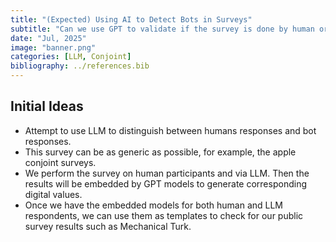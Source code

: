 ```yaml
---
title: "(Expected) Using AI to Detect Bots in Surveys"
subtitle: "Can we use GPT to validate if the survey is done by human or AI?"
date: "Jul, 2025"
image: "banner.png"
categories: [LLM, Conjoint]
bibliography: ../references.bib
---
```


## Initial Ideas

-   Attempt to use LLM to distinguish between humans responses and bot responses.
-   This survey can be as generic as possible, for example, the apple conjoint surveys.
-   We perform the survey on human participants and via LLM. Then the results will be embedded by GPT models to generate corresponding digital values.
-   Once we have the embedded models for both human and LLM respondents, we can use them as templates to check for our public survey results such as Mechanical Turk.
